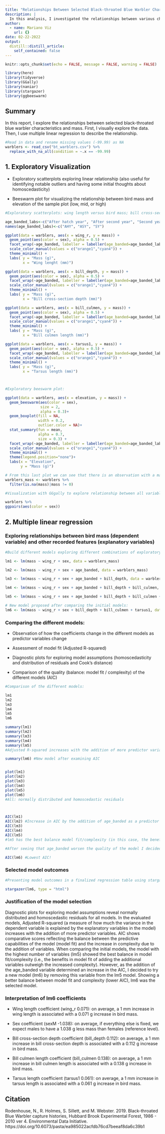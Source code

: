```yaml
---
title: "Relationships Between Selected Black-throated Blue Warbler Characteristics and Mass"
description: |
  In this analysis, I investigated the relationships between various characteristics of black-throated blue warblers and their mass using multiple linear regression. The analysis began with exploratory visualizations, including scatterplots and beeswarm plots, to identify potential linear relationships and outliers. Then, I performed multiple linear regression to quantitatively describe the relationships between mass and other recorded features such as wing length, sex, bill dimensions, and tarsus length. Model selection was based on diagnostic plots, Adjusted R-squared, and AIC scores to ensure the best balance between model fit and complexity.
author:
  - name: Mariano Viz
    url: {}
date: 02-22-2022
output:
  distill::distill_article:
    self_contained: false
---
```


```r
knitr::opts_chunk$set(echo = FALSE, message = FALSE, warning = FALSE)

library(here)
library(tidyverse)
library(GGally)
library(naniar)
library(stargazer)
library(ggbeeswarm)
```

## Summary 
In this report, I explore the relationships between selected black-throated blue warbler characteristics and mass. First, I visually explore the data. Then, I use multiple linear regression to describe the relationship. 



```r
#Read in data and rename missing values (-99.99) as NA
warblers <- read_csv("bt_warblers.csv") %>% 
  replace_with_na_all(condition = ~.x == -99.99)


```

## 1. Exploratory Visualization

- Exploratory scatterplots exploring linear relationship (also useful for identifying notable outliers and having some initial thoughts about homoscedasticity)

- Beeswarm plot for visualizing the relationship between bird mass and elevation of the sample plot (low, mid, or high)


```r

#Exploratory scatterplots: wing length versus bird mass; bill cross-section depth versus bird mass; bill culmen length versus bird mass; tarsus length versus bird mass.

age_banded_labs<-c("After hatch year", "After second year", "Second year")
names(age_banded_labs)<-c("AHY", "ASY", "SY")

ggplot(data = warblers, aes(x = wing_r, y = mass)) + 
  geom_point(aes(color = sex), alpha = 0.5) +
  facet_wrap(~age_banded, labeller = labeller(age_banded=age_banded_labs))+
  scale_color_manual(values = c("orange1","cyan4")) +
  theme_minimal() +
  labs( y = "Mass (g)",
        x = "Wing lenght (mm)")

ggplot(data = warblers, aes(x = bill_depth, y = mass)) + 
  geom_point(aes(color = sex), alpha = 0.5) +
  facet_wrap(~age_banded, labeller = labeller(age_banded=age_banded_labs))+
  scale_color_manual(values = c("orange1","cyan4")) +
  theme_minimal() +
  labs( y = "Mass (g)",
        x = "Bill cross-section depth (mm)")

ggplot(data = warblers, aes(x = bill_culmen, y = mass)) + 
  geom_point(aes(color = sex), alpha = 0.5) +
  facet_wrap(~age_banded, labeller = labeller(age_banded=age_banded_labs))+
  scale_color_manual(values = c("orange1","cyan4")) +
  theme_minimal() +
  labs( y = "Mass (g)",
        x = "Bill culmen length (mm)")

ggplot(data = warblers, aes(x = tarsus1, y = mass)) + 
  geom_point(aes(color = sex), alpha = 0.5) +
  facet_wrap(~age_banded, labeller = labeller(age_banded=age_banded_labs))+
  scale_color_manual(values = c("orange1","cyan4")) +
  theme_minimal() +
  labs( y = "Mass (g)",
        x = "Tarsus length (mm)")



#Exploratory beeswarm plot:

ggplot(data = warblers, aes(x = elevation, y = mass)) +
  geom_beeswarm(aes(color = sex),
                size = 2,
                alpha = 0.3)+
  geom_boxplot(fill = NA, 
               width = 0.2, 
               outlier.color = NA)+
  stat_summary(fun = mean,
               alpha = 0.7,
               size = 0.3) +
  facet_wrap(~age_banded, labeller = labeller(age_banded=age_banded_labs))+
  scale_color_manual(values = c("orange1","cyan4")) +
  theme_minimal() +
  theme(legend.position="none")+
  labs(x = "Elevation",
       y = "Mass (g)") 

# From this last plot we can see that there is an observation with a mass of 0 grams. I assume that this value represents an error and I decide to remove it:
warblers_mass <- warblers %>% 
  filter(is.na(mass)|mass != 0)

```


```r
#Visualization with GGgally to explore relationship between all variables and actual correlation (not shown on HTML):

warblers %>% 
ggpairs(aes(color = sex))


```


## 2. Multiple linear regression

### Exploring relationships between bird mass (dependent variable) and other recorded features (explanatory variables)


```r
#Build different models exploring different combinations of exploratory variables

lm1 <- lm(mass ~ wing_r + sex, data = warblers_mass)

lm2 <- lm(mass ~ wing_r + sex + age_banded, data = warblers_mass)

lm3 <- lm(mass ~ wing_r + sex + age_banded + bill_depth, data = warblers_mass)

lm4 <- lm(mass ~ wing_r + sex + age_banded + bill_depth + bill_culmen, data = warblers_mass)

lm5 <- lm(mass ~ wing_r + sex + age_banded + bill_depth + bill_culmen + tarsus1, data = warblers_mass)

# New model proposed after comparing the initial models:
lm6 <- lm(mass ~ wing_r + sex + bill_depth + bill_culmen + tarsus1, data = warblers_mass) 


```


### Comparing the different models:

- Observation of how the coefficients change in the different models as predictor variables change 

- Assessment of model fit (Adjusted R-squared)

- Diagnostic plots for exploring model assumptions (homoscedasticity and distribution of residuals and Cook's distance)

- Comparison of the quality (balance: model fit / complexity) of the different models (AIC)


```r

#Comparison of the different models: 

lm1
lm2
lm3
lm4
lm5
lm6

summary(lm1)
summary(lm2)
summary(lm3)
summary(lm4)
summary(lm5)
#Adjusted R-squared increases with the addition of more predictor variables

summary(lm6) #New model after examining AIC 


plot(lm1)
plot(lm2)
plot(lm3)
plot(lm4)
plot(lm5)
plot(lm6)
#All: normally distributed and homoscedastic residuals 



AIC(lm1)
AIC(lm2) #Increase in AIC by the addition of age_banded as a predictor variable
AIC(lm3)
AIC(lm4)
AIC(lm5)
#lm5 has the best balance model fit/complexity (in this case, the benefits in model fit of adding the additional variables outweigh the increased complexity)

#After seeing that age_banded worsen the quality of the model I decided to try a new model: lm5 without age_banded

AIC(lm6) #Lowest AIC!


```


### Selected model outcomes  

```r
#Presenting model outcomes in a finalized regression table using stargazer

stargazer(lm6, type = "html")

```


### Justification of the model selection

Diagnostic plots for exploring model assumptions reveal normally distributed and homoscedastic residuals for all models. In the evaluated models, Adjusted R-squared (a measure of how much the variance in the dependent variable is explained by the explanatory variables in the model) increases with the addition of more predictor variables. AIC shows comparative scores reflecting the balance between the predictive capabilities of the model (model fit) and the increase in complexity due to the addition of variables. When comparing the initial models, the model with the highest number of variables (lm5) showed the best balance in model fit/complexity (i.e., the benefits in model fit of adding the additional variables outweigh the increased complexity). However, as the addition of the age_banded variable determined an increase in the AIC, I decided to try a new model (lm6) by removing this variable from the lm5 model. Showing a better balance between model fit and complexity (lower AIC), lm6 was the selected model.  



### Interpretation of lm6 coefficients

- Wing length coefficient (wing_r 0.071): on average, a 1 mm increase in wing length is associated with a 0.071 g increase in bird mass.

- Sex coefficient (sexM -1.038): on average, if everything else is fixed, we expect males to have a 1.038 g less mass than females (reference level). 

- Bill cross-section depth coefficient (bill_depth 0.112): on average, a 1 mm increase in bill cross-section depth is associated with a 0.112 g increase in bird mass.

- Bill culmen length coefficient (bill_culmen 0.138): on average, a 1 mm increase in bill culmen length is associated with a 0.138 g increase in bird mass.

- Tarsus length coefficient (tarsus1 0.061): on average, a 1 mm increase in tarsus length is associated with a 0.061 g increase in bird mass.



## Citation
Rodenhouse, N., R. Holmes, S. Sillett, and M. Webster. 2019. Black-throated Blue Warbler capture histories, Hubbard Brook Experimental Forest, 1986 - 2010 ver 4. Environmental Data Initiative.
https://doi.org/10.6073/pasta/ea985022acfdb76cd7beeaf8da6c39b1
